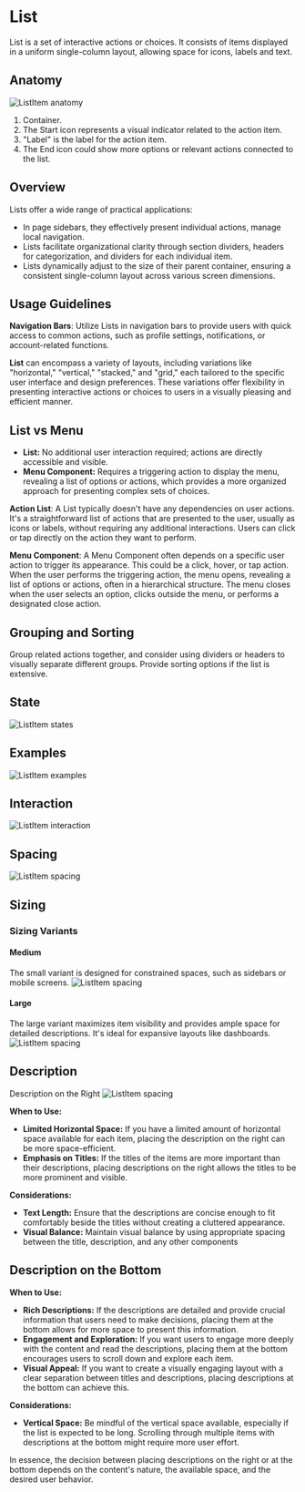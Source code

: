 

<Meta of={ListStories} />

# List

List is a set of interactive actions or choices. It consists of items displayed in a uniform single-column layout, allowing space for icons, labels and text.

## Anatomy

![ListItem anatomy](./docs/list-item-anatomy.png)

1. Container. 
2. The Start icon represents a visual indicator related to the action item.
3. "Label" is the label for the action item.
4. The End icon could show more options or relevant actions connected to the list.

## Overview

Lists offer a wide range of practical applications:
- In page sidebars, they effectively present individual actions, manage local navigation.
- Lists facilitate organizational clarity through section dividers, headers for categorization, and dividers for each individual item.
- Lists dynamically adjust to the size of their parent container, ensuring a consistent single-column layout across various screen dimensions.

## Usage Guidelines

**Navigation Bars**: Utilize Lists in navigation bars to provide users with quick access to common actions, such as profile settings, notifications, or account-related functions.

**List** can encompass a variety of layouts, including variations like "horizontal," "vertical," "stacked," and "grid," each tailored to the specific user interface and design preferences. These variations offer flexibility in presenting interactive actions or choices to users in a visually pleasing and efficient manner.

## List vs Menu
- **List:** No additional user interaction required; actions are directly accessible and visible.
- **Menu Component:** Requires a triggering action to display the menu, revealing a list of options or actions, which provides a more organized approach for presenting complex sets of choices.

**Action List**:
A List typically doesn't have any dependencies on user actions. It's a straightforward list of actions that are presented to the user, usually as icons or labels, without requiring any additional interactions. Users can click or tap directly on the action they want to perform.

**Menu Component**:
A Menu Component often depends on a specific user action to trigger its appearance. This could be a click, hover, or tap action. When the user performs the triggering action, the menu opens, revealing a list of options or actions, often in a hierarchical structure. The menu closes when the user selects an option, clicks outside the menu, or performs a designated close action.

## Grouping and Sorting
Group related actions together, and consider using dividers or headers to visually separate different groups. Provide sorting options if the list is extensive.

## State
![ListItem states](./docs/list-item-state.png)

## Examples
![ListItem examples](./docs/list-item-example.png)

## Interaction
![ListItem interaction](./docs/list-item-interaction.png)

## Spacing
![ListItem spacing](./docs/list-item-spacing.png)

## Sizing
### Sizing Variants
#### Medium
The small variant is designed for constrained spaces, such as sidebars or mobile screens.
![ListItem spacing](./docs/list-item-medium.png)
#### Large
The large variant maximizes item visibility and provides ample space for detailed descriptions. It's ideal for expansive layouts like dashboards.
![ListItem spacing](./docs/list-item-large.png)

## Description
Description on the Right
![ListItem spacing](./docs/list-item-description-right.png)

**When to Use:**

- **Limited Horizontal Space:** If you have a limited amount of horizontal space available for each item, placing the description on the right can be more space-efficient.
- **Emphasis on Titles:** If the titles of the items are more important than their descriptions, placing descriptions on the right allows the titles to be more prominent and visible.

**Considerations:**

- **Text Length:** Ensure that the descriptions are concise enough to fit comfortably beside the titles without creating a cluttered appearance.
- **Visual Balance:** Maintain visual balance by using appropriate spacing between the title, description, and any other components

## Description on the Bottom

**When to Use:**

- **Rich Descriptions:** If the descriptions are detailed and provide crucial information that users need to make decisions, placing them at the bottom allows for more space to present this information.
- **Engagement and Exploration:** If you want users to engage more deeply with the content and read the descriptions, placing them at the bottom encourages users to scroll down and explore each item.
- **Visual Appeal:** If you want to create a visually engaging layout with a clear separation between titles and descriptions, placing descriptions at the bottom can achieve this.

**Considerations:**

- **Vertical Space:** Be mindful of the vertical space available, especially if the list is expected to be long. Scrolling through multiple items with descriptions at the bottom might require more user effort.

In essence, the decision between placing descriptions on the right or at the bottom depends on the content's nature, the available space, and the desired user behavior.